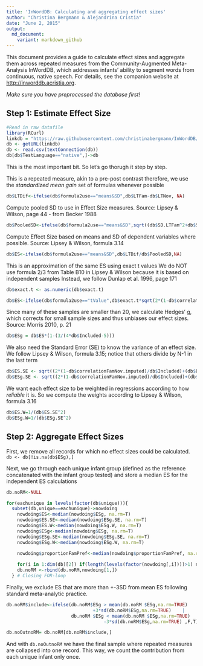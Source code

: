 ```yaml
---
title: 'InWordDB: Calculating and aggregating effect sizes'
author: "Christina Bergmann & Alejandrina Cristia"
date: "June 2, 2015"
output:
  md_document:
    variant: markdown_github
---
```


This document provides a guide to calculate effect sizes and aggregate them across repeated measures from the Community-Augmented Meta-Analysis InWordDB, which addresses infants' ability to segment words from continuous, native speech. For details, see the companion website at [http://inworddb.acristia.org](http://inworddb.acristia.or).


_Make sure you have preprocessed the database first!_


## Step 1: Estimate Effect Size
```r
#Read in raw datafile
library(RCurl)
linkdb = "https://raw.githubusercontent.com/christinabergmann/InWordDB/master/InWordDB_preprocessed.csv"
db <- getURL(linkdb)
db <- read.csv(textConnection(db))
db[db$TestLanguage=="native",]->db
```

This is the most important bit. So let's go thorugh it step by step.

This is a repeated measure, akin to a pre-post contrast therefore, we use the *standardized mean gain* set of formulas whenever possible
```r
db$LTDif<-ifelse(db$formula2use=="means&SD",db$LTFam-db$LTNov, NA)
```

Compute pooled SD to use in Effect Size measures. Source: Lipsey & Wilson, page 44 - from Becker 1988

```r
db$PooledSD<-ifelse(db$formula2use=="means&SD",sqrt((db$SD.LTFam^2+db$SD.LTNov^2)/2), NA)
```

Compute Effect Size based on means and SD of dependent variables where possible. Source: Lipsey & Wilson, formula 3.14

```r
db$ES<-ifelse(db$formula2use=="means&SD",db$LTDif/db$PooledSD,NA)
```

This is an approximation of the same ES using exact t values
We do NOT use formula 2/3 from Table B10 in Lipsey & Wilson because it is based on independent samples
Instead, we follow Dunlap et al. 1996, page 171

```r
db$exact.t <- as.numeric(db$exact.t)
```

```r
db$ES<-ifelse(db$formula2use=="tValue",db$exact.t*sqrt(2*(1-db$correlationFamNov.imputed)/db$Included),as.numeric(as.character(db$ES)))
```

Since many of these samples are smaller than 20, we calculate Hedges' g, which corrects for small sample sizes and thus unbiases our effect sizes. Source: Morris 2010, p. 21

```r
db$ESg = db$ES*(1-(3/(4*db$Included-5)))
```

We also need the Standard Error (SE) to know the variance of an effect size. We follow Lipsey & Wilson, formula 3.15; notice that others divide by N-1 in the last term

```r
db$ES.SE <- sqrt((2*(1-db$correlationFamNov.imputed)/db$Included)+(db$ES^2)/(2*db$Included))
db$ESg.SE <- sqrt((2*(1-db$correlationFamNov.imputed)/db$Included)+(db$ESg^2)/(2*db$Included))
```

We want each effect size to be weighted in regressions according to how *reliable* it is. 
So we compute the weights according to Lipsey & Wilson, formula 3.16

```r
db$ES.W=1/(db$ES.SE^2)
db$ESg.W=1/(db$ESg.SE^2)
```

## Step 2: Aggregate Effect Sizes


First, we remove all records for which no effect sizes could be calculated.
`db <- db[!is.na(db$ESg),]`

Next, we go through each unique infant group (defined as the reference concatenated with the infant group tested) and store a median ES for the independent ES calculations

```r
db.noRM<-NULL

for(eachunique in levels(factor(db$unique))){
  subset(db,unique==eachunique)->nowdoing
    nowdoing$ES<-median(nowdoing$ESg, na.rm=T)
    nowdoing$ES.SE<-median(nowdoing$ESg.SE, na.rm=T)
    nowdoing$ES.W<-median(nowdoing$ESg.W, na.rm=T)
    nowdoing$ESg<-median(nowdoing$ESg, na.rm=T)
    nowdoing$ESg.SE<-median(nowdoing$ESg.SE, na.rm=T)
    nowdoing$ESg.W<-median(nowdoing$ESg.W, na.rm=T)
    
    nowdoing$proportionFamPref<-median(nowdoing$proportionFamPref, na.rm=T)

    for(i in 1:dim(db)[2]) if(length(levels(factor(nowdoing[,i])))>1) nowdoing[,i]<-NA
    db.noRM <-rbind(db.noRM,nowdoing[1,])
  } # Closing FOR-loop
```

Finally, we exclude ES that are more than +-3SD from mean ES following standard meta-analytic practice. 

```r
db.noRM$include<-ifelse(db.noRM$ESg > mean(db.noRM $ESg,na.rm=TRUE)
  								+3*sd(db.noRM$ESg,na.rm=TRUE)    | 
						db.noRM $ESg < mean(db.noRM $ESg,na.rm=TRUE)
									-3*sd(db.noRM$ESg,na.rm=TRUE) ,F,T)

db.noOutnoRM= db.noRM[db.noRM$include,]
```

And with `db.noOutnoRM` we have the final sample where repeated measures are collapsed into one record. This way, we count the contribution from each unique infant only once. 


